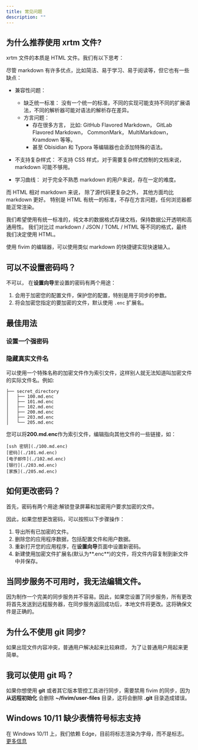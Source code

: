 ```yaml
---
title: 常见问题
description: ""
---
```


## 为什么推荐使用 xrtm 文件?

xrtm 文件的本质是 HTML 文件。我们有以下思考：

尽管 markdown 有许多优点，比如简洁、易于学习、易于阅读等，但它也有一些缺点：

- 兼容性问题：

  - 缺乏统一标准： 没有一个统一的标准，不同的实现可能支持不同的扩展语法，不同的解析器可能对语法的解析存在差异。
  - 方言问题：
    - 存在很多方言， 比如: GitHub Flavored Markdown， GitLab Flavored Markdown， CommonMark， MultiMarkdown， Kramdown 等等。
    - 甚至 Obisidian 和 Typora 等编辑器也会添加特殊的语法。

- 不支持复杂样式： 不支持 CSS 样式，对于需要复杂样式控制的文档来说， markdown 可能不够用。
- 学习曲线： 对于完全不熟悉 markdown 的用户来说，存在一定的难度。

而 HTML 相对 markdown 来说， 除了源代码更复杂之外， 其他方面均比 markdown 更好。
特别是 HTML 有统一的标准，不存在方言问题，任何浏览器都能正常渲染。

我们希望使用有统一标准的，纯文本的数据格式存储文档，保持数据公开透明和高通用性。
我们对比过 markdown / JSON / TOML / HTML 等不同的格式，最终我们决定使用 HTML。

使用 fivim 的编辑器，可以使用类似 markdown 的快捷键实现快速输入。

## 可以不设置密码吗？

不可以， 在**设置向导**里设置的密码有两个用途：

1. 会用于加密您的配置文件，保护您的配置，特别是用于同步的参数。
2. 将会加密您指定的要加密的文件，默认使用 `.enc` 扩展名。

## 最佳用法

### 设置一个强密码

### 隐藏真实文件名

可以使用一个特殊名称的加密文件作为索引文件，这样别人就无法知道叫加密文件的实际文件名。例如:

```
├── secret_directory
│   ├── 100.md.enc
│   ├── 101.md.enc
│   ├── 102.md.enc
│   ├── 200.md.enc
│   ├── 203.md.enc
│   └── 205.md.enc
```

您可以将**200.md.enc**作为索引文件，编辑指向其他文件的一些链接，如：

```
[ssh 密钥](./100.md.enc)
[密码](./101.md.enc)
[电子邮件](./102.md.enc)
[银行](./203.md.enc)
[家族](./205.md.enc)
```

## 如何更改密码？

首先，密码有两个用途:解锁登录屏幕和加密用户要求加密的文件。

因此，如果您想更改密码，可以按照以下步骤操作：

1. 导出所有已加密的文件。
2. 删除您的应用程序数据，包括配置文件和用户数据。
3. 重新打开您的应用程序，在**设置向导**页面中设置新密码。
4. 新建使用加密文件扩展名(默认为**.enc**)的文件，将文件内容复制到新文件中并保存。

## 当同步服务不可用时，我无法编辑文件。

因为制作一个完美的同步服务并不容易。因此，如果您设置了同步服务，所有更改将首先发送到远程服务器，在同步服务返回成功后，本地文件将更改。这将确保文件是正确的。

## 为什么不使用 git 同步?

如果出现文件内容冲突，普通用户解决起来比较麻烦， 为了让普通用户用起来更简单。

## 我可以使用 git 吗？

如果你想使用 **git** 或者其它版本管控工具进行同步，需要禁用 fivim 的同步，因为 **从远程初始化** 会删除 **~/fivim/user-files** 目录，这将会删除 **.git** 目录造成错误。

## Windows 10/11 缺少表情符号标志支持

在 Windows 10/11 上，我们依赖 Edge，目前将标志渲染为字母，而不是标志。[更多信息](https://github.com/nolanlawson/emoji-picker-element/issues/269)
